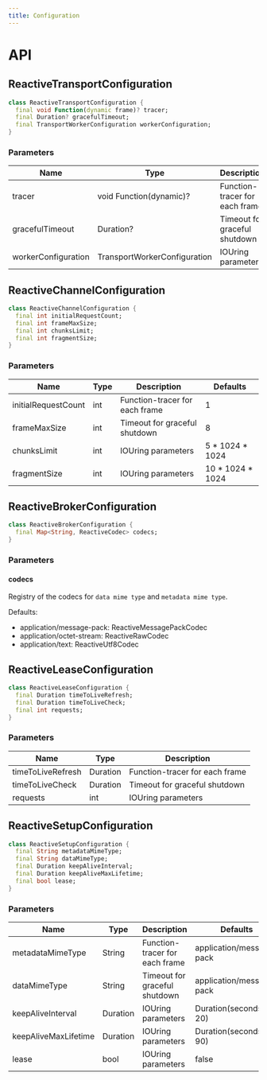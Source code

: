 ```yaml
---
title: Configuration
---
```


# API

## ReactiveTransportConfiguration

```dart title="Declaration"
class ReactiveTransportConfiguration {
  final void Function(dynamic frame)? tracer;
  final Duration? gracefulTimeout;
  final TransportWorkerConfiguration workerConfiguration;
}
```

### Parameters

| Name                | Type                         | Description                    | Defaults                   |
| ------------------- | ---------------------------- | ------------------------------ | -------------------------- |
| tracer              | void Function(dynamic)?      | Function-tracer for each frame | null                       |
| gracefulTimeout     | Duration?                    | Timeout for graceful shutdown  | null                       |
| workerConfiguration | TransportWorkerConfiguration | IOUring parameters             | TransportDefaults.worker() |


## ReactiveChannelConfiguration

```dart title="Declaration"
class ReactiveChannelConfiguration {
  final int initialRequestCount;
  final int frameMaxSize;
  final int chunksLimit;
  final int fragmentSize;
}
```

### Parameters

| Name                | Type | Description                    | Defaults         |
| ------------------- | ---- | ------------------------------ | ---------------- |
| initialRequestCount | int  | Function-tracer for each frame | 1                |
| frameMaxSize        | int  | Timeout for graceful shutdown  | 8                |
| chunksLimit         | int  | IOUring parameters             | 5 * 1024 * 1024  |
| fragmentSize        | int  | IOUring parameters             | 10 * 1024 * 1024 |

## ReactiveBrokerConfiguration

```dart title="Declaration"
class ReactiveBrokerConfiguration {
  final Map<String, ReactiveCodec> codecs;
}
```

### Parameters

#### codecs 

Registry of the codecs for `data mime type` and `metadata mime type`.

Defaults:
* application/message-pack: ReactiveMessagePackCodec
* application/octet-stream: ReactiveRawCodec
* application/text: ReactiveUtf8Codec

## ReactiveLeaseConfiguration

```dart title="Declaration"
class ReactiveLeaseConfiguration {
  final Duration timeToLiveRefresh;
  final Duration timeToLiveCheck;
  final int requests;
}
```

### Parameters

| Name              | Type     | Description                    |
| ----------------- | -------- | ------------------------------ |
| timeToLiveRefresh | Duration | Function-tracer for each frame |
| timeToLiveCheck   | Duration | Timeout for graceful shutdown  |
| requests          | int      | IOUring parameters             |


## ReactiveSetupConfiguration

```dart title="Declaration"
class ReactiveSetupConfiguration {
  final String metadataMimeType;
  final String dataMimeType;
  final Duration keepAliveInterval;
  final Duration keepAliveMaxLifetime;
  final bool lease;
}
```

### Parameters

| Name                 | Type     | Description                    | Defaults                 |
| -------------------- | -------- | ------------------------------ | ------------------------ |
| metadataMimeType     | String   | Function-tracer for each frame | application/message-pack |
| dataMimeType         | String   | Timeout for graceful shutdown  | application/message-pack |
| keepAliveInterval    | Duration | IOUring parameters             | Duration(seconds: 20)    |
| keepAliveMaxLifetime | Duration | IOUring parameters             | Duration(seconds: 90)    |
| lease                | bool     | IOUring parameters             | false                    |